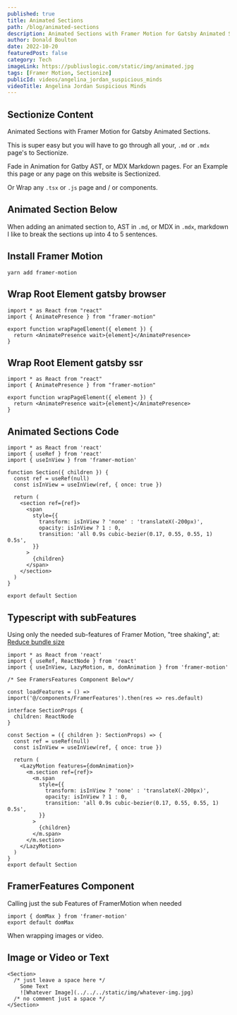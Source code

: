 ```yaml
---
published: true
title: Animated Sections
path: /blog/animated-sections
description: Animated Sections with Framer Motion for Gatsby Animated Sections.
author: Donald Boulton
date: 2022-10-20
featuredPost: false
category: Tech
imageLink: https://publiuslogic.com/static/img/animated.jpg
tags: [Framer Motion, Sectionize]
publicId: videos/angelina_jordan_suspicious_minds
videoTitle: Angelina Jordan Suspicious Minds
---
```


## Sectionize Content

Animated Sections with Framer Motion for Gatsby Animated Sections.

This is super easy but you will have to go through all your, `.md` or `.mdx` page's to Sectionize.

Fade in Animation for Gatby AST, or MDX Markdown pages. For an Example this page or any page on this website is Sectionized.

Or Wrap any `.tsx` or `.js` page and / or components.

## Animated Section Below

<Section>

When adding an animated section to, AST in `.md`, or MDX in `.mdx`, markdown I like to break the sections up into 4 to 5 sentences.

## Install Framer Motion

```bash:title=Install Framer Motion
yarn add framer-motion
```

</Section>

## Wrap Root Element gatsby browser

<Section>

```js:title=gatsby-browser
import * as React from "react"
import { AnimatePresence } from "framer-motion"

export function wrapPageElement({ element }) {
  return <AnimatePresence wait>{element}</AnimatePresence>
}
```

</Section>

## Wrap Root Element gatsby ssr

<Section>

```js:title=gatsby-ssr
import * as React from "react"
import { AnimatePresence } from "framer-motion"

export function wrapPageElement({ element }) {
  return <AnimatePresence wait>{element}</AnimatePresence>
}
```

</Section>

## Animated Sections Code

```js:title=Animated Sections
import * as React from 'react'
import { useRef } from 'react'
import { useInView } from 'framer-motion'

function Section({ children }) {
  const ref = useRef(null)
  const isInView = useInView(ref, { once: true })

  return (
    <section ref={ref}>
      <span
        style={{
          transform: isInView ? 'none' : 'translateX(-200px)',
          opacity: isInView ? 1 : 0,
          transition: 'all 0.9s cubic-bezier(0.17, 0.55, 0.55, 1) 0.5s',
        }}
      >
        {children}
      </span>
    </section>
  )
}

export default Section
```

## Typescript with subFeatures

Using only the needed sub-features of Framer Motion, "tree shaking", at: [Reduce bundle size](https://www.framer.com/docs/guide-reduce-bundle-size/)

```tsx:title=Typescript Animated Sections
import * as React from 'react'
import { useRef, ReactNode } from 'react'
import { useInView, LazyMotion, m, domAnimation } from 'framer-motion'

/* See FramersFeatures Component Below*/

const loadFeatures = () => import('@/components/FramerFeatures').then(res => res.default)

interface SectionProps {
  children: ReactNode
}

const Section = ({ children }: SectionProps) => {
  const ref = useRef(null)
  const isInView = useInView(ref, { once: true })

  return (
    <LazyMotion features={domAnimation}>
      <m.section ref={ref}>
        <m.span
          style={{
            transform: isInView ? 'none' : 'translateX(-200px)',
            opacity: isInView ? 1 : 0,
            transition: 'all 0.9s cubic-bezier(0.17, 0.55, 0.55, 1) 0.5s',
          }}
        >
          {children}
        </m.span>
      </m.section>
    </LazyMotion>
  )
}
export default Section

```

## FramerFeatures Component

Calling just the sub Features of FramerMotion when needed

```tsx:title=sub Features when needed
import { domMax } from 'framer-motion'
export default domMax
```

When wrapping images or video.

## Image or Video or Text

```mdx:tile=Proper Wrapping
<Section>
  /* just leave a space here */
    Some Text
    ![Whatever Image](../../../static/img/whatever-img.jpg)
  /* no comment just a space */
</Section>
```

<WavyHr className="mt-1 mb-1 text-fuchsia-600" />
